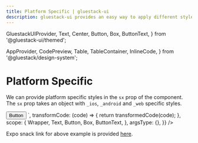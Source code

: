 ```yaml
---
title: Platform Specific | gluestack-ui
description: gluestack-ui provides an easy way to apply different styles on android, ios and web.
---
```



  GluestackUIProvider,
  Text,
  Center,
  Button,
  Box,
  ButtonText,
} from '@gluestack-ui/themed';

  AppProvider,
  CodePreview,
  Table,
  TableContainer,
  InlineCode,
} from '@gluestack/design-system';

<Meta title="ui/Home/Styling/Platform Specific" />

# Platform Specific

We can provide platform specific styles in the `sx` prop of the component. The `sx` prop takes an object with `_ios`, `_android` and `_web` specific styles.

<AppProvider>
  <CodePreview
    showComponentRenderer={true}
    showArgsController={false}
    metaData={{
      code: `
      <Box justifyContent="center" alignItems="center" h="100%">
        <Box alignItems="center">
          <Button
            $ios-bg="$red500"
            $web-bg="$green500"
            $android-bg="$yellow500"
            >
            <ButtonText>Button</ButtonText>
          </Button>
        </Box>
      </Box>
      `,
      transformCode: (code) => {
        return transformedCode(code);
      },
      scope: {
        Wrapper,
        Text,
        Button,
        Box,
        ButtonText,
      },
      argsType: {},
    }}
  />
</AppProvider>

Expo snack link for above example is provided [here](https://snack.expo.dev/@gluestack/gluestack-ui-platform-specific).